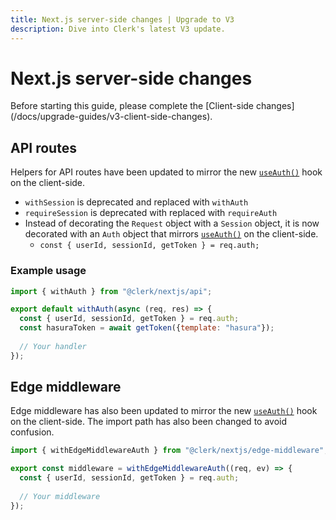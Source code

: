```yaml
---
title: Next.js server-side changes | Upgrade to V3
description: Dive into Clerk's latest V3 update.
---
```


# Next.js server-side changes

<Callout type="info">
  Before starting this guide, please complete the [Client-side changes](/docs/upgrade-guides/v3-client-side-changes).
</Callout>

## API routes

Helpers for API routes have been updated to mirror the new [`useAuth()`][use-auth] hook on the client-side.

- `withSession` is deprecated and replaced with `withAuth`
- `requireSession` is deprecated with replaced with `requireAuth`
- Instead of decorating the `Request` object with a `Session` object, it is now decorated with an `Auth` object that mirrors [`useAuth()`][use-auth] on the client-side.
  - `const { userId, sessionId, getToken } = req.auth;`

### Example usage

```jsx
import { withAuth } from "@clerk/nextjs/api";

export default withAuth(async (req, res) => {
  const { userId, sessionId, getToken } = req.auth;
  const hasuraToken = await getToken({template: "hasura"});
  
  // Your handler
});
```

## Edge middleware

Edge middleware has also been updated to mirror the new [`useAuth()`][use-auth] hook on the client-side. The import path has also been changed to avoid confusion.

```jsx
import { withEdgeMiddlewareAuth } from "@clerk/nextjs/edge-middleware";

export const middleware = withEdgeMiddlewareAuth((req, ev) => {
  const { userId, sessionId, getToken } = req.auth;
  
  // Your middleware
});
```

[use-auth]: /docs/references/react/use-auth#use-auth